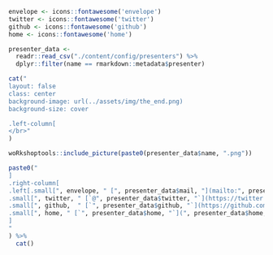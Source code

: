 ```r
envelope <- icons::fontawesome('envelope')
twitter <- icons::fontawesome('twitter')
github <- icons::fontawesome('github')
home <- icons::fontawesome('home')

presenter_data <-
  readr::read_csv("./content/config/presenters") %>% 
  dplyr::filter(name == rmarkdown::metadata$presenter)
```
```r
cat("
layout: false
class: center
background-image: url(../assets/img/the_end.png)
background-size: cover

.left-column[
</br>"
)
```
```r
woRkshoptools::include_picture(paste0(presenter_data$name, ".png"))
```
```r
paste0("
]
.right-column[
.left[.small[", envelope, " [", presenter_data$mail, "](mailto:", presenter_data$mail, ")]
.small[", twitter, " [`@", presenter_data$twitter, "`](https://twitter.com/", presenter_data$github, ")]
.small[", github,  " [`", presenter_data$github, "`](https://github.com/", presenter_data$github, ")]
.small[", home, " [`", presenter_data$home, "`](", presenter_data$home, ")]]
]
"
) %>% 
  cat()
```


